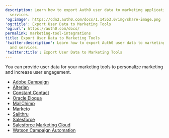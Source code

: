 ```yaml
---
description: Learn how to export Auth0 user data to marketing applications and
  services.
'og:image': https://cdn2.auth0.com/docs/1.14553.0/img/share-image.png
'og:title': Export User Data to Marketing Tools
'og:url': https://auth0.com/docs/
permalink: marketing-tool-integrations
title: Export User Data to Marketing Tools
'twitter:description': Learn how to export Auth0 user data to marketing applications
  and services.
'twitter:title': Export User Data to Marketing Tools
---
```

You can provide user data for your marketing tools to personalize marketing
and increase user engagement.

* [Adobe Campaign](/customize/integrations/marketing-tool-integrations/adobe-campaign)
* [Alterian](/customize/integrations/marketing-tool-integrations/alterian)
* [Constant Contact](/customize/integrations/marketing-tool-integrations/constant-contact)
* [Oracle Eloqua](/customize/integrations/marketing-tool-integrations/eloqua)
* [MailChimp](/customize/integrations/marketing-tool-integrations/mailchimp)
* [Marketo](/customize/integrations/marketing-tool-integrations/marketo)
* [Sailthru](/customize/integrations/marketing-tool-integrations/sailthru)
* [Salesforce](/customize/integrations/marketing-tool-integrations/export-user-data-salesforce)
* [Salesforce Marketing Cloud](/customize/integrations/marketing-tool-integrations/salesforce-marketing-cloud)
* [Watson Campaign Automation](/customize/integrations/marketing-tool-integrations/watson-campaign-automation)